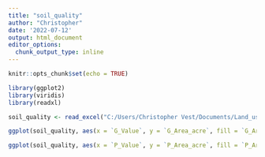 ```yaml
---
title: "soil_quality"
author: "Christopher"
date: '2022-07-12'
output: html_document
editor_options: 
  chunk_output_type: inline
---
```


```r
knitr::opts_chunk$set(echo = TRUE)
```

```r
library(ggplot2)
library(viridis)
library(readxl)


```

```r
soil_quality <- read_excel("C:/Users/Christopher Vest/Documents/Land_use_project/2022_DSPG_Landuse/Review/Christopher/soil_quality/Soil_Quality_Analysis.xlsx")

```

```r
ggplot(soil_quality, aes(x = `G_Value`, y = `G_Area_acre`, fill = `G_Area_acre`)) + geom_bar(stat = "identity") + coord_flip() + theme(legend.position = "none") + scale_x_discrete(limits = rev) + scale_fill_viridis() + labs( title = "Total Acreage by Soil Quality Classification", y = "Acreage", x = "Soil Quality Classification")
```

```r
ggplot(soil_quality, aes(x = `P_Value`, y = `P_Area_acre`, fill = `P_Area_acre`)) + geom_bar(stat = "identity") + coord_flip() + theme(legend.position = "none") + scale_x_discrete(limits = rev) +   scale_fill_viridis() + labs( title = "Total Acreage by Soil Quality Classification", y = "Acreage", x = "Soil Quality Classification")
```